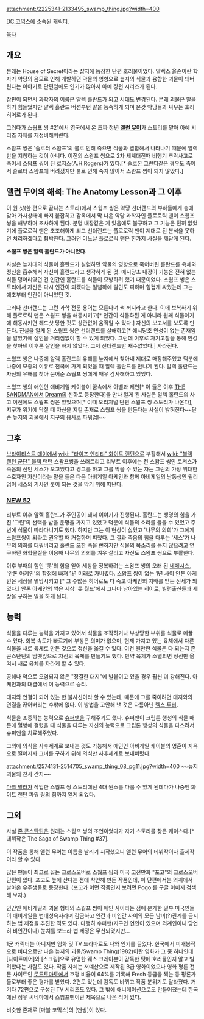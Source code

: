 attachment:/2225341-2133495_swamp_thing.jpg?width=400

[[DC 코믹스]]에 소속된 캐릭터.

[[목차]]
== 개요 ==
본래는 House of Secret이라는 잡지에 등장한 단편 호러물이었다.  알렉스 올슨이란 학자가 악당의 음모로 인해 개발하던 약물의 영향으로 늪지의 식물과 융합한 괴물이 돼버린다는 이야기로 단편임에도 인기가 많아서 아예 장편 시리즈가 된다.

장편이 되면서 과학자의 이름은 알렉 홀란드가 되고 시대도 변경된다. 본래 괴물은 말을 하기 힘들었지만 알렉 홀란드 버젼부턴 말을 능숙하게 되며 온갖 악당들과 싸우는 호러 히어로가 된다.

그러다가 스웜프 씽 #21에서 영국에서 온 초짜 청년 '''[[앨런 무어]]'''가 스토리를 맡아 아예 시리즈 자체를 재정비해버린다.

스왐프 씽은 '슬로터 스왐프'의 불로 인해 죽으면 식물과 결합해서 나타나기 때문에 알렉만을 지칭하는 것이 아니다. 이전의 스왐프 씽으로 2차 세계대전때 비행기 추락사고로 죽어서 스왐프 씽이 된 로저스(A.H.Rogers)가 있다.[* [[솔로몬 그런디]]같은 경우도 죽어서 슬로터 스왐프에 버려졌지만 불로 인해 죽지 않아서 스왐프 씽이 되지 않았다.]

== 앨런 무어의 해석: The Anatomy Lesson과 그 이후 ==
이 원 샷(한 편으로 끝나는 스토리)에서 스웜프 씽은 악당 선더랜드의 부하들에게 총에 맞아 가사상태에 빠져 붙잡히고 감옥에서 막 나온 악당 과학자인 플로로릭 맨이 스웜프 씽을 해부하며 조사하게 된다. 분명 내장같은 게 있음에도 불구하고 그 기능은 전혀 없었기에 플로로릭 맨은 초조해하게 되고 선더랜드는 플로로릭 맨이 제대로 된 분석을 못하면 처리하겠다고 협박한다. 그러던 어느날 플로로릭 맨은 한가지 사실을 깨닫게 된다.

'''스웜프 씽은 알렉 홀란드가 아니었다'''.

사실은 늪지대의 식물이 홀란드가 실험하던 약물의 영향으로 죽어버린 홀란드를 육체와 정신을 흡수해서 자신이 홀란드라고 생각하게 된 것. 애시당초 내장이 기능은 전혀 없는 식물 덩어리였던 건 인간인 홀란드를 식물이 모방하려 했기 때문이었다. 스웜프 씽은 스토리에서 자신은 다시 인간이 되겠다는 일념하에 살인도 피하며 힘겹게 싸웠는데 그는 애초부터 인간이 아니었던 것.

그러나 선더랜드는 그런 과학 전문 용어는 모른다며 썩 꺼지라고 한다. 이에 보복하기 위해 플로로릭 맨은 스웜프 씽을 해동시키고[* 인간이 식물화된 게 아니라 원래 식물이기에 해동시키면 헤드샷 당한 것도 상관없이 움직일 수 있다.] 자신의 보고서를 보도록 만든다. 진실을 알게 된 스웜프 씽은 선더랜드를 살해하고[* 애시당초 인성이 없는 존재임을 알았기에 살인을 거리낌없이 할 수 있게 되었다. 그런데 이후로 자기고찰을 통해 인성을 찾아낸 이후론 살인을 하지 않았다. 그저 선더랜드만 재수없었다.] 사라진다.

스웜프 씽은 나중에 알렉 홀란드의 유해를 늪지에서 찾아내 제대로 매장해주었고 덕분에 나중에 모종의 이유로 천국에 가게 되었을 때 알렉 홀란드를 만나게 된다. 알렉 홀란드는 자신의 유해를 찾아 묻어준 스웜프 씽에게 매우 감사해하고 있었다.

스웜프 씽의 애인인 애비게일 케이블이 꿈속에서 아벨과 케인[* 이 둘은 이후 [[THE SANDMAN]]에서 [[Dream]]의 신하로 등장한다]을 만나 알게 된 사실은 알렉 홀란드의 사고 이전에도 스웜프 씽은 있었으며[* 이때 오리지널 단편 스웜프 씽 스토리가 나온다], 지구가 위기에 닥칠 때 자신을 지킬 존재로 스웜프 씽을 만든다는 사실이 밝혀진다~~단순 늪지의 괴물에서 지구의 용사로 파워업!~~

== 그후 ==
[[브라이티스트 데이]]에서 [[wiki: "라이프 엔티티" 화이트 랜턴]]으로 부활해서 [[wiki: "블랙 랜턴 군단" 블랙 랜턴]] 스왐프씽을 쓰러트리고 리부트 이후에는 전 스왐프 씽인 로저스가 죽음의 신인 세스가 오고있다고 경고를 하고 그를 막을 수 있는 자는 그린의 가장 위대한 수호자인 자신이라는 말을 들은 다음 아비게일 아케인과 함께 아비게일의 남동생인 윌리엄이 세스의 기사인 롯이 되는 것을 막기 위해 떠난다.

=== [[NEW 52]] ===
리부트 이후 알렉 홀란드가 주인공이 돼서 이야기가 진행된다. 홀란드는 생명의 힘을 가진 '그린'의 선택을 받을 운명을 가지고 있었고 덕분에 식물의 소리를 들을 수 있었고 주변에 식물이 따라다니기도 했다. 하지만 그는 이 현상이 싫었고 '나무의 의회'가 그에게 스왐프씽이 되라고 권유할 때 거절하며 피했다. 그 결과 죽음의 힘을 다루는 '세스'가 나무의 의회를 태워버리고 홀란드 또한 죽을 뻔하지만 식물의 목소리를 듣지 않으려고 연구하던 화학물질을 이용해 나무의 의회를 겨우 살리고 자신도 스왐프 씽으로 부활한다.

이후 부패의 힘인 '롯'의 힘을 얻어 세상을 정복하려는 스왐프 씽의 오래 된 [[네메시스]], '안톤 아케인'의 함정에 빠져 1년 미래로 가버렸다. 스왐프 씽이 없는 1년 사이 안톤 아케인은 세상을 멸망시키고 [* 그 수많은 히어로도 다 죽고 아케인의 지배를 받는 신세가 되었다.] 안톤 아케인의 썩은 세상 '롯 월드'에서 그나마 남아있는 히어로, 빌런출신들과 세상을 구하는 일을 하게 된다.

== 능력 ==
식물을 다루는 능력을 가지고 있어서 식물을 조작하거나 부상당한 부위를 식물로 메꿀 수 있다. 회복 속도가 빠르기에 부상은 의미가 없으며, 현재 가지고 있는 육체에서 다른 식물을 새로 육체로 만든 것으로 정신을 옮길 수 있다. 이건 웬만한 식물은 다 되는지 존 콘스탄틴의 담뱃잎으로 자신의 육체를 만들기도 했다. 만약 육체가 소멸되면 정신만 옮겨서 새로 육체를 자라게 할 수 있다.

공해나 악으로 오염되지 않은 "정결한 대지"에 발붙이고 있을 경우 훨씬 더 강해진다. 아케인과의 대결에서 이 능력으로 승리.

대지와 연결이 되어 있는 한 불사신이라 할 수 있는데, 때문에 그를 죽이려면 대지와의 연결을 끊어버리는 수밖에 없다. 이 방법을 고안해 낸 것은 다름아닌 [[렉스 루터]].

식물을 조종하는 능력으로 [[슈퍼맨]]을 구해주기도 했다. 슈퍼맨이 크립톤 행성의 식물 때문에 열병에 걸렸을 때 식물을 다루는 자신의 능력으로 크립톤 행성의 식물을 다스려서 슈퍼맨을 치료해주었다.

그외에 의식을 사후세계로 보내는 것도 가능해서 애인인 아비게일 케이블의 영혼이 지옥으로 떨어지자 그녀를 구하기 위해 의식만 사후세계로 보내버렸다.

attachment:/2574131-2514705_swamp_thing_08_pg11.jpg?width=400
~~늪지 괴물의 천사 간지~~

[[마크 밀러]]가 작업한 스웜프 씽 스토리에선 4대 원소를 다룰 수 있게 된데다가 나중엔 화이트 랜턴 파워 링의 힘까지 얻게 되었다.

== 그외 ==
사실 [[존 콘스탄틴]]은 원래는 스웜프 씽의 조연이었다가 자기 스토리를 찾은 케이스다.[* 데뷔작은 The Saga of Swamp Thing #37].

이 작품을 통해 앨런 무어는 이름을 날리기 시작했으니 앨런 무어의 데뷔작이자 출세작이라 할 수 있다.

많은 팬들이 최고로 꼽는 크로스오버로 스웜프 씽과 미국 고전만화 "포고"의 크로스오버 단편이 있다. 포고도 늪에 산다는 점에 착안해 만든 작품인데, 이 단편에서는 외계에서 날아온 우주생물로 등장한다. (포고가 어떤 작품인지 보려면 Pogo 를 구글 이미지 검색해 보자.)

인간인 애비게일과 괴물 형태의 스웜프 씽이 애인 사이라는 점에 분개한 일부 미국인들이 애비게일을 변태성욕자라며 감금하고 인간과 비인간 사이의 모든 남녀(?)관계를 금지하는 법 제정을 추진한 적도 있다. 다행히 수퍼맨(지구인 연인이 있으며 외계인이니 당연히 비인간이다) 눈치를 보느라 법 제정은 무산되었지만...


1군 캐릭터는 아니지만 영화 및 TV 드라마로도 나와 인기를 끌었다. 한국에서 미개봉작으로 비디오로만 나온 늪지의 괴물/Swamp Thing(1982)이란 영화가 그 중 하나인데 [나이트메어]와 [스크림]으로 유명한 웨스 크레이븐이 감독한 탓에 호러물인지 알고 빌려봤다는 사람도 있다. 작품 자체는 저예산으로 제작된 B급 영화이었으나 영화 평론 전문 사이트인 [[로튼토마토]]에서 호평 비율이 64%를 기록해 Fresh 등급을 찍는 등 평론가들로부터 좋은 평가를 받았다. 2편도 있는데 감독도 바뀌고 작품 분위기도 달라졌다. 거기다 72편으로 구성된 TV 시리즈도 있다. 그 밖에 애니메이션으로도 만들어졌는데 한국에선 정우 씨네마에서 스윔프맨이란 제목으로 나온 적이 있다.

비슷한 존재로 [마블 코믹스]의 [맨씽]이 있다.

